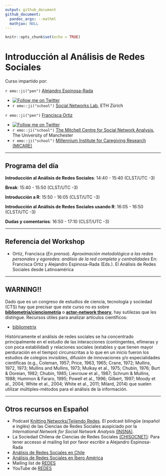 ```yaml
---
output: github_document
github_document:
  pandoc_args: --mathml
  mathjax: NULL
---
```


```r
knitr::opts_chunk$set(echo = TRUE)
```


# Introducción al Análisis de Redes Sociales

Curso impartido por: 

`r emo::ji("pen")` [Alejandro Espinosa-Rada](https://github.com/anespinosa) 

- [![Follow me on Twitter](https://img.shields.io/badge/Follow me on Twitter-9cf.svg)](https://twitter.com/aespinosarada)
- `r emo::ji("school")` [Social Networks Lab](https://sn.ethz.ch), ETH Zürich

`r emo::ji("pen")` [Francisca Ortiz](https://www.research.manchester.ac.uk/portal/francisca.ortiz.html)

- [![Follow me on Twitter](https://img.shields.io/badge/Follow me on Twitter-9cf.svg)](https://twitter.com/FranciscaOrtizR)
- `r emo::ji("school")` [The Mitchell Centre for Social Network Analysis](https://www.socialsciences.manchester.ac.uk/mitchell-centre/), The University of Manchester
- `r emo::ji("school")` [Millennium Institute for Caregiving Research (MICARE)](https://www.micare.cl)


---

## Programa del día

**Introducción al Análisis de Redes Sociales**: 14:40 - 15:40 (CLST/UTC -3)

**Break**: 15:40 - 15:50 (CLST/UTC -3)

**Introducción a R**: 15:50 - 16:05 (CLST/UTC -3)

**Introducción al Análisis de Redes Sociales usando R**: 16:05 - 16:50 (CLST/UTC -3)

**Dudas y comentarios**: 16:50 - 17:10 (CLST/UTC -3)

---

## Referencia del Workshop

- Ortiz, Francisca (*En prensa*). *Aproximación metodológica a las redes personales y egoredes: análisis de la red completa y centralidades* En: Francisca Ortiz y Alejandro Espinosa-Rada (Eds.). El Análisis de Redes Sociales desde Latinoamérica

---

## WARNING!!

Dado que es un congreso de estudios de ciencia, tecnología y sociedad (CTS) hay que precisar que este curso no es sobre [**bibliometría/cienciometría**](https://books.google.ch/books?hl=en&lr=&id=4GTUDQAAQBAJ&oi=fnd&pg=PA87&dq=sts+leydesdorff+scientometrics&ots=l0aV_7ERCR&sig=QJcmBpaEVA61wRZoHLUD_Wu-Egk&redir_esc=y#v=onepage&q=sts%20leydesdorff%20scientometrics&f=false) o [**actor-network theory**](https://digitalsts.net/essays/actor-network-versus-network-analysis-versus-digital-networks/), hay sutilezas que les distingue. Recursos útiles para analizar artículos científicos:

- [bibliometrix](https://www.bibliometrix.org)

Históricamente el análisis de redes sociales se ha concentrado principalmente en el estudio de las interacciones (contingentes, efímeras y con poca estabilidad) y relaciones sociales (estables y que tienen mayor perduración en el tiempo) circunscritas a lo que en un inicio fueron los estudios de colegios invisibles, difusión de innovaciones y/o especialidades científicas (e.g., Coleman, 1957; Price, 1963, 1965; Crane, 1972; Mullins, 1972, 1973; Mullins and Mullins, 1973; Mulkay et al., 1975; Chubin, 1976; Burt & Doreian, 1982; Chubin, 1985; Lievrouw et al., 1987;  Schrum & Mullins, 1988; Hummon & Fararo, 1995; Powell et al., 1996; Gilbert, 1997; Moody et al., 2004; White et al., 2004; White et al., 2011; Milard, 2014) que suelen utilizar múltiples-métodos para el análisis de la información.

---

## Otros recursos en Español

- Podcast [Knitting Networks/Tejiendo Redes](https://anchor.fm/tejiendoredes). El podcast bilingüe (español e inglés) de las Ciencias de Redes Sociales auspiciado por la *International Network for Social Network Analysis* [(INSNA)](https://www.insna.org/news/knitting-networks-podcast). 
- La Sociedad Chilena de Ciencias de Redes Sociales [(CHISOCNET)](https://chisocnet.org): Para tener accesso al mailing list por favor escribir a Alejandro Espinosa-Rada
- [Análisis de Redes Sociales en Chile](https://chisocnet.org/social-network-in-chile/)
- [Análisis de Redes Sociales en Íbero América](https://chisocnet.org/social-network-in-ibero-america/)
- Mailing list de [REDES](http://revista-redes.rediris.es/webredes/lista.htm)
- YouTube de [REDES](https://www.youtube.com/channel/UCofGv2fk2HnVXW45d1K4ujw)
